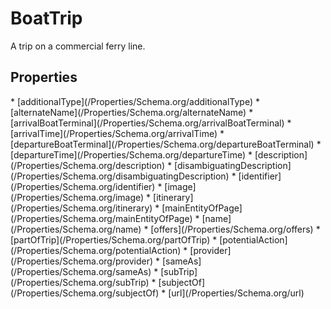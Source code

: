   
# BoatTrip

A trip on a commercial ferry line.

## Properties

<Grid>
* [additionalType](/Properties/Schema.org/additionalType)
* [alternateName](/Properties/Schema.org/alternateName)
* [arrivalBoatTerminal](/Properties/Schema.org/arrivalBoatTerminal)
* [arrivalTime](/Properties/Schema.org/arrivalTime)
* [departureBoatTerminal](/Properties/Schema.org/departureBoatTerminal)
* [departureTime](/Properties/Schema.org/departureTime)
* [description](/Properties/Schema.org/description)
* [disambiguatingDescription](/Properties/Schema.org/disambiguatingDescription)
* [identifier](/Properties/Schema.org/identifier)
* [image](/Properties/Schema.org/image)
* [itinerary](/Properties/Schema.org/itinerary)
* [mainEntityOfPage](/Properties/Schema.org/mainEntityOfPage)
* [name](/Properties/Schema.org/name)
* [offers](/Properties/Schema.org/offers)
* [partOfTrip](/Properties/Schema.org/partOfTrip)
* [potentialAction](/Properties/Schema.org/potentialAction)
* [provider](/Properties/Schema.org/provider)
* [sameAs](/Properties/Schema.org/sameAs)
* [subTrip](/Properties/Schema.org/subTrip)
* [subjectOf](/Properties/Schema.org/subjectOf)
* [url](/Properties/Schema.org/url)
</Grid>

